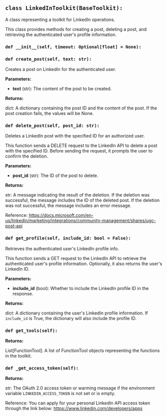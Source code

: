 <a id="camel.toolkits.linkedin_toolkit"></a>

<a id="camel.toolkits.linkedin_toolkit.LinkedInToolkit"></a>

## `class LinkedInToolkit(BaseToolkit):`

A class representing a toolkit for LinkedIn operations.

This class provides methods for creating a post, deleting a post, and
retrieving the authenticated user's profile information.

<a id="camel.toolkits.linkedin_toolkit.LinkedInToolkit.__init__"></a>

### `def __init__(self, timeout: Optional[float] = None):`

<a id="camel.toolkits.linkedin_toolkit.LinkedInToolkit.create_post"></a>

### `def create_post(self, text: str):`

Creates a post on LinkedIn for the authenticated user.

**Parameters:**

- **text** (str): The content of the post to be created.

**Returns:**

  dict: A dictionary containing the post ID and the content of
the post. If the post creation fails, the values will be None.

<a id="camel.toolkits.linkedin_toolkit.LinkedInToolkit.delete_post"></a>

### `def delete_post(self, post_id: str):`

Deletes a LinkedIn post with the specified ID
for an authorized user.

This function sends a DELETE request to the LinkedIn API to delete
a post with the specified ID. Before sending the request, it
prompts the user to confirm the deletion.

**Parameters:**

- **post_id** (str): The ID of the post to delete.

**Returns:**

  str: A message indicating the result of the deletion. If the
deletion was successful, the message includes the ID of the
deleted post. If the deletion was not successful, the message
includes an error message.

Reference:
https://docs.microsoft.com/en-us/linkedin/marketing/integrations/community-management/shares/ugc-post-api

<a id="camel.toolkits.linkedin_toolkit.LinkedInToolkit.get_profile"></a>

### `def get_profile(self, include_id: bool = False):`

Retrieves the authenticated user's LinkedIn profile info.

This function sends a GET request to the LinkedIn API to retrieve the
authenticated user's profile information. Optionally, it also returns
the user's LinkedIn ID.

**Parameters:**

- **include_id** (bool): Whether to include the LinkedIn profile ID in the response.

**Returns:**

  dict: A dictionary containing the user's LinkedIn profile
information. If `include_id` is True, the dictionary will also
include the profile ID.

<a id="camel.toolkits.linkedin_toolkit.LinkedInToolkit.get_tools"></a>

### `def get_tools(self):`

**Returns:**

  List[FunctionTool]: A list of FunctionTool objects
representing the functions in the toolkit.

<a id="camel.toolkits.linkedin_toolkit.LinkedInToolkit._get_access_token"></a>

### `def _get_access_token(self):`

**Returns:**

  str: The OAuth 2.0 access token or warming message if the
environment variable `LINKEDIN_ACCESS_TOKEN` is not set or is
empty.

Reference:
You can apply for your personal LinkedIn API access token through
the link below:
https://www.linkedin.com/developers/apps
